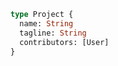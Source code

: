 ```graphql word-wrap=false
type Project {
  name: String
  tagline: String
  contributors: [User]
}
```
